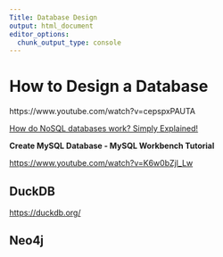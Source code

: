 ```yaml
---
Title: Database Design
output: html_document
editor_options: 
  chunk_output_type: console
---
```


# How to Design a Database

https://www.youtube.com/watch?v=cepspxPAUTA

[How do NoSQL databases work? Simply Explained!](https://www.youtube.com/watch?v=0buKQHokLK8)

**Create MySQL Database - MySQL Workbench Tutorial**

<https://www.youtube.com/watch?v=K6w0bZjl_Lw>

## DuckDB

<https://duckdb.org/>

## Neo4j
